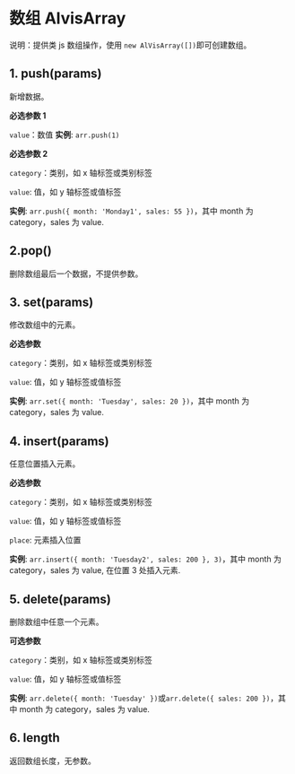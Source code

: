 # 数组 AlvisArray

说明：提供类 js 数组操作，使用 `new AlVisArray([])`即可创建数组。

## 1. push(params)

新增数据。

**必选参数 1**

`value`：数值
**实例**: `arr.push(1)`

**必选参数 2**

`category`：类别，如 x 轴标签或类别标签

`value`: 值，如 y 轴标签或值标签

**实例**: `arr.push({ month: 'Monday1', sales: 55 })`，其中 month 为 category，sales 为 value.

## 2.pop()

删除数组最后一个数据，不提供参数。

## 3. set(params)

修改数组中的元素。

**必选参数**

`category`：类别，如 x 轴标签或类别标签

`value`: 值，如 y 轴标签或值标签

**实例**: `arr.set({ month: 'Tuesday', sales: 20 })`，其中 month 为 category，sales 为 value.

## 4. insert(params)

任意位置插入元素。

**必选参数**

`category`：类别，如 x 轴标签或类别标签

`value`: 值，如 y 轴标签或值标签

`place`: 元素插入位置

**实例**: `arr.insert({ month: 'Tuesday2', sales: 200 }, 3)`，其中 month 为 category，sales 为 value, 在位置 3 处插入元素.

## 5. delete(params)

删除数组中任意一个元素。

**可选参数**

`category`：类别，如 x 轴标签或类别标签

`value`: 值，如 y 轴标签或值标签

**实例**: `arr.delete({ month: 'Tuesday' })`或`arr.delete({ sales: 200 })`，其中 month 为 category，sales 为 value.

## 6. length

返回数组长度，无参数。
